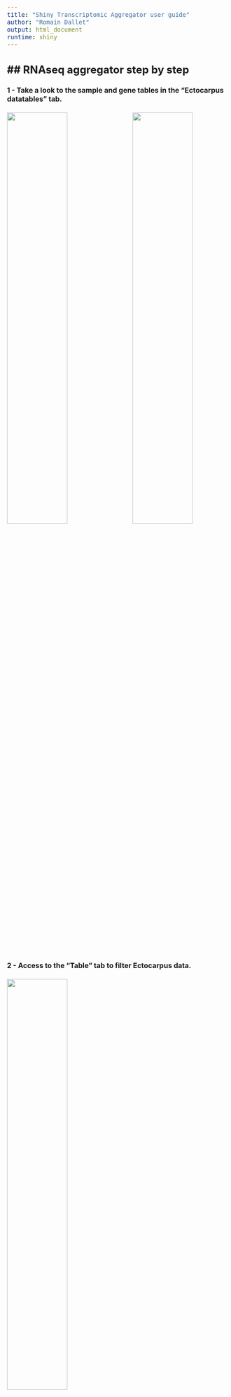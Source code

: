 ```yaml
---
title: "Shiny Transcriptomic Aggregator user guide"
author: "Romain Dallet"
output: html_document
runtime: shiny
---
```


<style type="text/css">
  body{
    font-size: 12pt;
  }
  figure { 
    display: inline-block;
  }
</style>

## RNAseq aggregator step by step
---

#### 1 - Take a look to the sample and gene tables in the "Ectocarpus datatables" tab.

<img src="www/samples_data.png" width="49%"/> <img src="www/genes_data.png" width="49%"/> 

#### 2 - Access to the "Table" tab to filter Ectocarpus data.

<img src="www/table.png" width="49%"/>

#### 3 - Select samples and/or genes filters and apply them with the "Apply filters" button.

<img src="www/filtered_table.png" width="49%"/>

#### 4 - Build a plot of the filtered data in the plots tab.

<img src="www/filtered_barplot.png" width="49%"/> <img src="www/filtered_boxplot.png" width="49%"/>
<img src="www/filtered_heatmap.png" width="49%"/>


## Features
---

### Table
---

The table is the main part of Shiny Transcriptomic Aggregator.

It is used to analyze, visualize, explore and filter RNA Seq data.

It consists in two collapsible filter panels at the top of the page, one for sample metadata and the other for gene metadata, that are generated automatically from sample and gene files columns. 
Below these panels are a collapsible sample list and the table. 
The filter panels and the sample list allow selection and display of a subset of the table according to the filters chosen.

To apply filters, click on the "Apply filters" buttonin the upper right corner. This will update the table.

The table is a dynamic overview of your data. Many features are provided such as searching, sorting or exporting for example.

**It is the data in the displayed table that are used to build plots**


### Charts
---

3 charts are available :

<table>
  <tr>
    <td align="center">Barplot</td>
    <td align="center">Boxplot</td>
    <td align="center">Heatmap</td>
  </tr>
  <tr>
    <td><img src="www/barplot.png" width="100%"/></td>
    <td><img src="www/boxplot.png" width="100%"/></td>
    <td><img src="www/heatmap.png" width="100%"/></td>
  </tr>
</table>

Use the Visualize button to preview the generated graph. It can then be downloaded in different formats.


### Optional features
---

#### Import new data
---

You can import a new set of data using the file browsers in the "Import new data" tab.

TPM, genes and samples data files are required in this case and should be constructed as follows :

- Genes data file (.csv)

	| <u>gene_id*</u> | gene_metadata_1 | gene_metadata_2 | ... |
	| --------------- | --------------- | --------------- | --- |
	| (character)     | (character)     | (character)     | ... |
	| gene1           | value           | value           | ... |
	| gene2           | value           | value           | ... |
	| ...             |  ...            | ...             | ... |

- Samples data file (.csv)

	| <u>sample_id*</u> | <u>sample_name</u> | <u>private</u> | sample_metadata_1 | sample_metadata_2 | ... |
	| ----------------- | ------------------ | -------------- | ----------------- | ----------------- | --- |
	| (character)       | (character)        | (boolean)      | (character)       | (character)       | ... |
	| sample1           | name               | TRUE           | value             | value             | ... |
	| sample2           | name               | FALSE          | value             | value             | ... |
	| ...               |  ...               | ...            | ...               | ...               | ... |

- TPMs file (.csv)

	| <u>gene_id*</u> | sample1   | sample2   | ... |
	| -----------     | --------- | ----------| --- |
	| (character)     | (numeric) | (numeric) | ... |
	| gene1           | TPM       | TPM       | ... |
	| gene2           | TPM       | TPM       | ... |
	| ...             |  ...      | ...       | ... |

*(&ast;) gene_id and sample_id should be unique*

*(<u>underline</u>) Required*

*Avoid using hyphens (-) in your tables, underscores (_) are OK.*